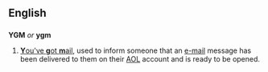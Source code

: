 ==English==

==={{abbreviation}}===
'''YGM''' ''or'' '''ygm'''

# [[you've got mail|'''Y'''ou've '''g'''ot '''m'''ail]], used to inform someone that an [[e-mail]] message has been delivered to them on their [[AOL]] account and is ready to be opened.